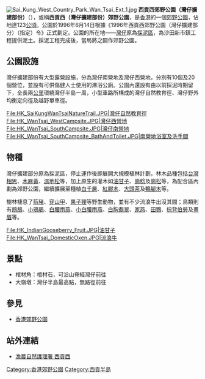 [[File:Sai_Kung_West_Country_Park_Wan_Tsai_Ext_1.jpg|thumb]]
'''西貢西郊野公園（灣仔擴建部份）'''（{{lang-en|'''Sai Kung West Country Park (Wan Tsai Extension)'''}}），或稱'''西貢西（灣仔擴建部份）郊野公園'''，是[[香港|香港]]的一個[[郊野公園|郊野公園]]，佔地達123[[公頃|公頃]]。公園於1996年6月14日根據《1996年西貢西郊野公園（灣仔擴建部分）（指定）令》正式劃定。公園的所在地——[[灣仔_(西貢)|灣仔]]原為[[沙石场|採泥區]]，為沙田新市鎮工程提供泥土。採泥工程完成後，當局將之闢作郊野公園。

==公園設施==
灣仔擴建部份有大型露營設施，分為灣仔南營地及灣仔西營地，分別有10個及20個營位，並設有可供傷健人士使用的淋浴公廁。公園內還設有由以前採泥時期留下，全長兩[[公里|公里]]環繞灣仔半島一周，小型車路所構成的灣仔自然教育徑、灣仔野外均衡定向徑及越野單車徑。

<gallery>
File:HK_SaiKungWanTsaiNatureTrail.JPG|灣仔自然教育徑
File:HK_WanTsai_WestCampsite.JPG|灣仔西營地
File:HK_WanTsai_SouthCampsite.JPG|灣仔南營地
File:HK_WanTsai_SouthCampsite_BathAndToilet.JPG|南營地浴室及洗手間
</gallery>

==物種==
灣仔擴建部分原為採泥區，停止運作後即展開大規模植林計劃，林木品種包括[[台灣相思|台灣相思]]、[[木麻黃|木麻黃]]、[[濕地松|濕地松]]等，加上原生的灌木如[[油甘子|油甘子]]、[[崗稔|崗稔]]及[[崗松|崗松]]等，為配合區內劃為郊野公園，繼續擴展至種植[[白千層|白千層]]、[[紅膠木|紅膠木]]、[[大頭茶|大頭茶]]及[[鴨腳木|鴨腳木]]等。

樹林棲息了[[箭豬|箭豬]]、[[穿山甲|穿山甲]]、[[果子狸|果子狸]]等野生動物，並有不少流浪牛出沒其間；鳥類則有[[鷓鴣|鷓鴣]]、[[小鴉鵑|小鴉鵑]]、[[白腰雨燕|白腰雨燕]]、[[小白腰雨燕|小白腰雨燕]]、[[白胸翡翠|白胸翡翠]]、[[家燕|家燕]]、[[田鷚|田鷚]]、[[棕背伯勞|棕背伯勞]]及[[畫眉|畫眉]]等。

<gallery>
File:HK_IndianGooseberry_Fruit.JPG|油甘子
File:HK_WanTsai_DomesticOxen.JPG|流浪牛
</gallery>

==景點==
* 棺材角：棺材石，可沿山脊經灣仔前往
* 大嶺墩：灣仔半島最高點，無路徑前往

==參見==
*[[香港郊野公園|香港郊野公園]]

==站外連結==
*[http://www.afcd.gov.hk/tc_chi/country/cou_vis/cou_vis_cou/cou_vis_cou_skw/cou_vis_cou_skw.html 漁農自然護理署 西貢西] {{Wayback|url=http://www.afcd.gov.hk/tc_chi/country/cou_vis/cou_vis_cou/cou_vis_cou_skw/cou_vis_cou_skw.html |date=20210407062022 }}

{{香港郊野公園}}

{{HK-cult-stub}}
[[Category:香港郊野公園|Category:香港郊野公園]]
[[Category:西貢半島|Category:西貢半島]]